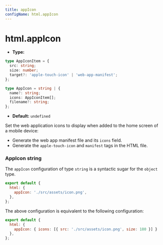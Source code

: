 ```yaml
---
title: appIcon
configName: html.appIcon
---
```


# html.appIcon

- **Type:**

```ts
type AppIconItem = {
  src: string;
  size: number;
  target?: 'apple-touch-icon' | 'web-app-manifest';
};

type AppIcon = string | {
  name?: string;
  icons: AppIconItem[];
  filename?: string;
};
```

- **Default:** `undefined`

Set the web application icons to display when added to the home screen of a mobile device:

- Generate the web app manifest file and its `icons` field.
- Generate the `apple-touch-icon` and `manifest` tags in the HTML file.

### AppIcon string

The `appIcon` configuration of type `string` is a syntactic sugar for the `object` type.

```js
export default {
  html: {
    appIcon: './src/assets/icon.png',
  },
};
```

The above configuration is equivalent to the following configuration:

```js
export default {
  html: {
    appIcon: { icons: [{ src: './src/assets/icon.png', size: 180 }] }
  },
};
```


<RsbuildConfig configName="html.appIcon" />
